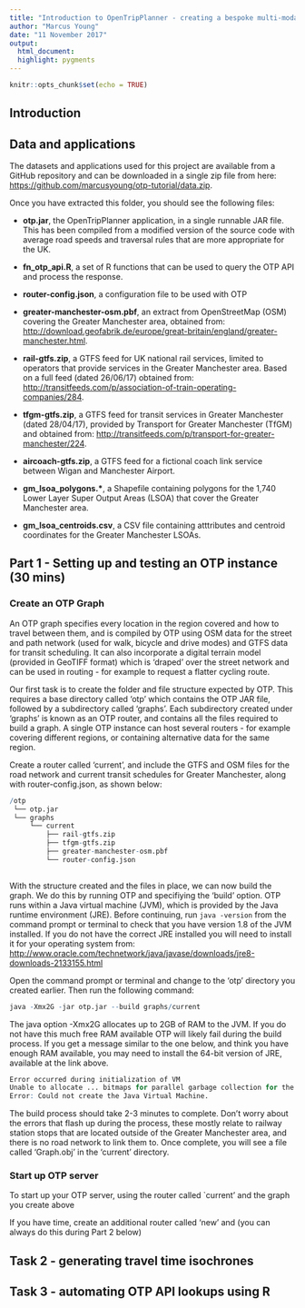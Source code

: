 ```yaml
---
title: "Introduction to OpenTripPlanner - creating a bespoke multi-modal route planner"
author: "Marcus Young"
date: "11 November 2017"
output:
  html_document:
  highlight: pygments
---
```


```r
knitr::opts_chunk$set(echo = TRUE)
```

## Introduction


## Data and applications

The datasets and applications used for this project are available from a GitHub repository and can be downloaded in a single zip file from here: [https://github.com/marcusyoung/otp-tutorial/data.zip](https://github.com/marcusyoung/otp-tutorial/data.zip).

Once you have extracted this folder, you should see the following files:

* **otp.jar**, the OpenTripPlanner application, in a single runnable JAR file. This has been compiled from a modified version of the source code with average road speeds and traversal rules that are more appropriate for the UK.

* **fn_otp_api.R**, a set of R functions that can be used to query the OTP API and process the response.

* **router-config.json**, a configuration file to be used with OTP

* **greater-manchester-osm.pbf**, an extract from OpenStreetMap (OSM) covering the Greater Manchester area, obtained from: [http://download.geofabrik.de/europe/great-britain/england/greater-manchester.html](http://download.geofabrik.de/europe/great-britain/england/greater-manchester.html).

* **rail-gtfs.zip**, a GTFS feed for UK national rail services, limited to operators that provide services in the Greater Manchester area. Based on a full feed (dated 26/06/17) obtained from: [http://transitfeeds.com/p/association-of-train-operating-companies/284](http://transitfeeds.com/p/association-of-train-operating-companies/284).


* **tfgm-gtfs.zip**, a GTFS feed for transit services in Greater Manchester (dated 28/04/17), provided by Transport for Greater Manchester (TfGM) and obtained from: [http://transitfeeds.com/p/transport-for-greater-manchester/224](http://transitfeeds.com/p/transport-for-greater-manchester/224).

* **aircoach-gtfs.zip**, a GTFS feed for a fictional coach link service between Wigan and Manchester Airport.

* **gm_lsoa_polygons.\***, a Shapefile containing polygons for the 1,740 Lower Layer Super Output Areas (LSOA) that cover the Greater Manchester area.

* **gm_lsoa_centroids.csv**, a CSV file containing atttributes and centroid coordinates for the Greater Manchester LSOAs. 




## Part 1 - Setting up and testing an OTP instance (30 mins)



### Create an OTP Graph

An OTP graph specifies every location in the region covered and how to travel between them, and is compiled by OTP using OSM data for the street and path network (used for walk, bicycle and drive modes) and GTFS data for transit scheduling. It can also incorporate a digital terrain model (provided in GeoTIFF format) which is 'draped' over the street network and can be used in routing - for example to request a flatter cycling route.

Our first task is to create the folder and file structure expected by OTP. This requires a base directory called 'otp' which contains the OTP JAR file, followed by a subdirectory called 'graphs'. Each subdirectory created under 'graphs' is known as an OTP router, and contains all the files required to build a graph. A single OTP instance can host several routers - for example covering different regions, or containing alternative data for the same region. 

Create a router called 'current', and include the GTFS and OSM files for the road network and current transit schedules for Greater Manchester, along with router-config.json, as shown below:   

```r
/otp
 └── otp.jar
 └── graphs
     └── current
         ├── rail-gtfs.zip
         ├── tfgm-gtfs.zip
         ├── greater-manchester-osm.pbf
         └── router-config.json
         
```

With the structure created and the files in place, we can now build the graph. We do this by running OTP and specifiying the 'build' option. OTP runs within a Java virtual machine (JVM), which is provided by the Java runtime environment (JRE). Before continuing, run `java -version` from the command prompt or terminal to check that you have version 1.8 of the JVM installed. If you do not have the correct JRE installed you will need to install it for your operating system from: [http://www.oracle.com/technetwork/java/javase/downloads/jre8-downloads-2133155.html](http://www.oracle.com/technetwork/java/javase/downloads/jre8-downloads-2133155.html])

Open the command prompt or terminal and change to the 'otp' directory you created earlier. Then run the following command:

```r
java -Xmx2G -jar otp.jar --build graphs/current
```

The java option -Xmx2G allocates up to 2GB of RAM to the JVM. If you do not have this much free RAM available OTP will likely fail during the build process. If you get a message similar to the one below, and think you have enough RAM available, you may need to install the 64-bit version of JRE, available at the link above.

```r
Error occurred during initialization of VM
Unable to allocate ... bitmaps for parallel garbage collection for the requested ... heap.
Error: Could not create the Java Virtual Machine.
```

The build process should take 2-3 minutes to complete. Don't worry about the errors that flash up during the process, these mostly relate to railway station stops that are located outside of the Greater Manchester area, and there is no road network to link them to. Once complete, you will see a file called 'Graph.obj' in the 'current' directory.


### Start up OTP server

To start up your OTP server, using the router called `current' and the graph you create above



If you have time, create an additional router called 'new' and (you can always do this during Part 2 below)


## Task 2 - generating travel time isochrones



## Task 3 - automating OTP API lookups using R